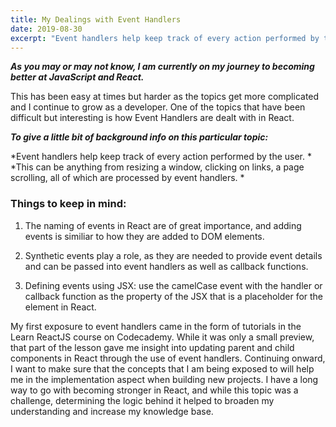 ```yaml
---
title: My Dealings with Event Handlers
date: 2019-08-30
excerpt: "Event handlers help keep track of every action performed by the user."
---
```


***As you may or may not know,  I am currently on my journey to becoming better at JavaScript and React.***

This has been easy at times but harder as the topics get more complicated  and I continue to grow as a developer. One of
the topics that have been difficult but interesting is how Event Handlers are dealt with in React. 


***To give a little bit of background info on this particular topic:***

*Event handlers help keep track of every action performed by the user. *
*This can be anything from resizing a window, clicking on links, a page scrolling, all of which are processed by event handlers. *

### Things to keep in mind: 

1. The naming of events in React are of great importance, and adding events is similiar to how they are added to DOM elements.

2. Synthetic events play a role, as they are needed to provide event details and can be passed into event handlers as well as callback functions.

3. Defining events using JSX: use the camelCase event with the handler or callback function as the property of the JSX that is a placeholder for the element in React.

My first exposure to event handlers came in the form of tutorials in the Learn ReactJS course on Codecademy. 
While it was only a small preview, that part of the lesson gave me insight into updating parent and child components in React through the use of event handlers. 
Continuing onward, I want to make sure that the concepts that I am being exposed to will help me in the implementation aspect when building new projects. I have a long way to go with becoming stronger in React, and while this topic was a challenge, 
determining the logic behind it helped to broaden my understanding and increase my knowledge base. 